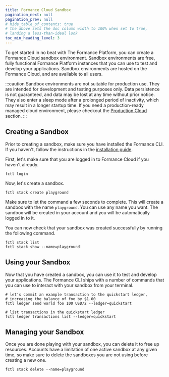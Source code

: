 ```yaml
---
title: Formance Cloud Sandbox
pagination_next: null
pagination_prev: null
# hide_table_of_contents: true
# the above sets the doc column width to 100% when set to true,
# landing a less-than-ideal look
toc_min_heading_level: 3
---
```


To get started in no beat with The Formance Platform, you can create a Formance Cloud sandbox environment. Sandbox environments are free, fully functional Formance Platform instances that you can use to test and develop your applications. Sandbox environments are hosted on the Formance Cloud, and are available to all users.

:::caution
Sandbox environments are not suitable for production use. They are intended for development and testing purposes only. Data persistence is not guaranteed, and data may be lost at any time without prior notice. They also enter a sleep mode after a prolonged period of inactivity, which may result in a longer startup time. If you need a production-ready managed cloud environment, please checkout the [Production Cloud](/cloud/production) section.
:::

## Creating a Sandbox

Prior to creating a sandbox, make sure you have installed the Formance CLI. If you haven't, follow the instructions in the [installation guide](/stack/fctl).

First, let's make sure that you are logged in to Formance Cloud if you haven't already.

```shell
fctl login
```

Now, let's create a sandbox.

```shell
fctl stack create playground
```

Make sure to let the command a few seconds to complete. This will create a sandbox with the name `playground`. You can use any name you want. The sandbox will be created in your account and you will be automatically logged in to it.

You can now check that your sandbox was created successfully by running the following command.

```shell
fctl stack list
fctl stack show --name=playground
```

## Using your Sandbox

Now that you have created a sandbox, you can use it to test and develop your applications. The Formance CLI ships with a number of commands that you can use to interact with your sandbox from your terminal.

```shell
# let's commit an example transaction to the quickstart ledger,
# increasing the balance of foo by $1.00
fctl ledger send world foo 100 USD/2 --ledger=quickstart

# list transactions in the quickstart ledger
fctl ledger transactions list --ledger=quickstart
```

## Managing your Sandbox

Once you are done playing with your sandbox, you can delete it to free up resources. Accounts have a limitation of one active sandbox at any given time, so make sure to delete the sandboxes you are not using before creating a new one.

```shell
fctl stack delete --name=playground
```
